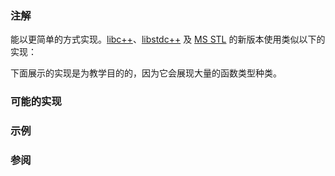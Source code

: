 {{cpp/types/traits/is|1=is_function
|description=
检查 {{tt|T}} 是否为函数类型。如 {{c|std::function}}、lambda、重载了 {{tt|operator()}} 的类和函数指针类型不是函数类型。如果 {{tt|T}} 为函数类型，那么提供的成员常量 {{tt|value}} 等于 {{c|true}}。否则，{{tt|value}} 等于 {{c|false}}。
|inherit_desc={{tt|T}} 为函数类型
}}

===注解===
{{tt|std::is_function}} 能以更简单的方式实现。[https://github.com/llvm-mirror/libcxx/blob/master/include/type_traits#L889 libc++]、[https://github.com/gcc-mirror/gcc/blob/master/libstdc%2B%2B-v3/include/std/type_traits#L489 libstdc++] 及 [https://github.com/microsoft/STL/pull/460 MS STL] 的新版本使用类似以下的实现：
{{source|
template&lt;class T&gt;
struct is_function : std::integral_constant&lt;
    bool,
    !std::is_const&lt;const T&gt;::value &amp;&amp; !std::is_reference&lt;T&gt;::value
&gt; {};
}}

下面展示的实现是为教学目的的，因为它会展现大量的函数类型种类。

===可能的实现===
{{eq fun
|1=
// 主模板
template&lt;class&gt;
struct is_function : std::false_type {};

// 对常规函数的特化
template&lt;class Ret, class... Args&gt;
struct is_function&lt;Ret(Args...)&gt; : std::true_type {};

// 对变参数函数，如 std::printf 的特化
template&lt;class Ret, class... Args&gt;
struct is_function&lt;Ret(Args......)&gt; : std::true_type {};

// 对拥有 cv 限定符的函数类型的特化
template&lt;class Ret, class... Args&gt;
struct is_function&lt;Ret(Args...) const&gt; : std::true_type {};
template&lt;class Ret, class... Args&gt;
struct is_function&lt;Ret(Args...) volatile&gt; : std::true_type {};
template&lt;class Ret, class... Args&gt;
struct is_function&lt;Ret(Args...) const volatile&gt; : std::true_type {};
template&lt;class Ret, class... Args&gt;
struct is_function&lt;Ret(Args......) const&gt; : std::true_type {};
template&lt;class Ret, class... Args&gt;
struct is_function&lt;Ret(Args......) volatile&gt; : std::true_type {};
template&lt;class Ret, class... Args&gt;
struct is_function&lt;Ret(Args......) const volatile&gt; : std::true_type {};

// 对拥有引用限定符的函数类型的特化
template&lt;class Ret, class... Args&gt;
struct is_function&lt;Ret(Args...) &amp;&gt; : std::true_type {};
template&lt;class Ret, class... Args&gt;
struct is_function&lt;Ret(Args...) const &amp;&gt; : std::true_type {};
template&lt;class Ret, class... Args&gt;
struct is_function&lt;Ret(Args...) volatile &amp;&gt; : std::true_type {};
template&lt;class Ret, class... Args&gt;
struct is_function&lt;Ret(Args...) const volatile &amp;&gt; : std::true_type {};
template&lt;class Ret, class... Args&gt;
struct is_function&lt;Ret(Args......) &amp;&gt; : std::true_type {};
template&lt;class Ret, class... Args&gt;
struct is_function&lt;Ret(Args......) const &amp;&gt; : std::true_type {};
template&lt;class Ret, class... Args&gt;
struct is_function&lt;Ret(Args......) volatile &amp;&gt; : std::true_type {};
template&lt;class Ret, class... Args&gt;
struct is_function&lt;Ret(Args......) const volatile &amp;&gt; : std::true_type {};
template&lt;class Ret, class... Args&gt;
struct is_function&lt;Ret(Args...) &amp;&amp;&gt; : std::true_type {};
template&lt;class Ret, class... Args&gt;
struct is_function&lt;Ret(Args...) const &amp;&amp;&gt; : std::true_type {};
template&lt;class Ret, class... Args&gt;
struct is_function&lt;Ret(Args...) volatile &amp;&amp;&gt; : std::true_type {};
template&lt;class Ret, class... Args&gt;
struct is_function&lt;Ret(Args...) const volatile &amp;&amp;&gt; : std::true_type {};
template&lt;class Ret, class... Args&gt;
struct is_function&lt;Ret(Args......) &amp;&amp;&gt; : std::true_type {};
template&lt;class Ret, class... Args&gt;
struct is_function&lt;Ret(Args......) const &amp;&amp;&gt; : std::true_type {};
template&lt;class Ret, class... Args&gt;
struct is_function&lt;Ret(Args......) volatile &amp;&amp;&gt; : std::true_type {};
template&lt;class Ret, class... Args&gt;
struct is_function&lt;Ret(Args......) const volatile &amp;&amp;&gt; : std::true_type {};

// 对所有以上的 noexcept 版本的特化（C++17 及之后）
template&lt;class Ret, class... Args&gt;
struct is_function&lt;Ret(Args...) noexcept&gt; : std::true_type {};
template&lt;class Ret, class... Args&gt;
struct is_function&lt;Ret(Args......) noexcept&gt; : std::true_type {};
template&lt;class Ret, class... Args&gt;
struct is_function&lt;Ret(Args...) const noexcept&gt; : std::true_type {};
template&lt;class Ret, class... Args&gt;
struct is_function&lt;Ret(Args...) volatile noexcept&gt; : std::true_type {};
template&lt;class Ret, class... Args&gt;
struct is_function&lt;Ret(Args...) const volatile noexcept&gt; : std::true_type {};
template&lt;class Ret, class... Args&gt;
struct is_function&lt;Ret(Args......) const noexcept&gt; : std::true_type {};
template&lt;class Ret, class... Args&gt;
struct is_function&lt;Ret(Args......) volatile noexcept&gt; : std::true_type {};
template&lt;class Ret, class... Args&gt;
struct is_function&lt;Ret(Args......) const volatile noexcept&gt; : std::true_type {};
template&lt;class Ret, class... Args&gt;
struct is_function&lt;Ret(Args...) &amp; noexcept&gt; : std::true_type {};
template&lt;class Ret, class... Args&gt;
struct is_function&lt;Ret(Args...) const &amp; noexcept&gt; : std::true_type {};
template&lt;class Ret, class... Args&gt;
struct is_function&lt;Ret(Args...) volatile &amp; noexcept&gt; : std::true_type {};
template&lt;class Ret, class... Args&gt;
struct is_function&lt;Ret(Args...) const volatile &amp; noexcept&gt; : std::true_type {};
template&lt;class Ret, class... Args&gt;
struct is_function&lt;Ret(Args......) &amp; noexcept&gt; : std::true_type {};
template&lt;class Ret, class... Args&gt;
struct is_function&lt;Ret(Args......) const &amp; noexcept&gt; : std::true_type {};
template&lt;class Ret, class... Args&gt;
struct is_function&lt;Ret(Args......) volatile &amp; noexcept&gt; : std::true_type {};
template&lt;class Ret, class... Args&gt;
struct is_function&lt;Ret(Args......) const volatile &amp; noexcept&gt; : std::true_type {};
template&lt;class Ret, class... Args&gt;
struct is_function&lt;Ret(Args...) &amp;&amp; noexcept&gt; : std::true_type {};
template&lt;class Ret, class... Args&gt;
struct is_function&lt;Ret(Args...) const &amp;&amp; noexcept&gt; : std::true_type {};
template&lt;class Ret, class... Args&gt;
struct is_function&lt;Ret(Args...) volatile &amp;&amp; noexcept&gt; : std::true_type {};
template&lt;class Ret, class... Args&gt;
struct is_function&lt;Ret(Args...) const volatile &amp;&amp; noexcept&gt; : std::true_type {};
template&lt;class Ret, class... Args&gt;
struct is_function&lt;Ret(Args......) &amp;&amp; noexcept&gt; : std::true_type {};
template&lt;class Ret, class... Args&gt;
struct is_function&lt;Ret(Args......) const &amp;&amp; noexcept&gt; : std::true_type {};
template&lt;class Ret, class... Args&gt;
struct is_function&lt;Ret(Args......) volatile &amp;&amp; noexcept&gt; : std::true_type {};
template&lt;class Ret, class... Args&gt;
struct is_function&lt;Ret(Args......) const volatile &amp;&amp; noexcept&gt; : std::true_type {};
}}

===示例===
{{example
|code=
#include &lt;functional&gt;
#include &lt;type_traits&gt;

int f();
static_assert(std::is_function_v&lt;decltype(f)&gt;);

static_assert(std::is_function_v&lt;int(int)&gt;);
static_assert(!std::is_function_v&lt;int&gt;);
static_assert(!std::is_function_v&lt;decltype([]{})&gt;);
static_assert(!std::is_function_v&lt;std::function&lt;void()&gt;&gt;);

struct O { void operator()() {} };
static_assert(std::is_function_v&lt;O()&gt;);

struct A
{
    static int foo();
    int fun() const&amp;;
};
static_assert(!std::is_function_v&lt;A&gt;);
static_assert(std::is_function_v&lt;decltype(A::foo)&gt;);
static_assert(!std::is_function_v&lt;decltype(&amp;A::fun)&gt;);

template&lt;typename&gt;
struct PM_traits {};
template&lt;class T, class U&gt;
struct PM_traits&lt;U T::*&gt; { using member_type = U; };

int main() 
{
    using T = PM_traits&lt;decltype(&amp;A::fun)&gt;::member_type; // T 为 int() const&amp;
    static_assert(std::is_function_v&lt;T&gt;);
}
}}

===参阅===
{{dsc begin}}
{{dsc inc|cpp/types/dsc is_invocable}}
{{dsc inc|cpp/types/dsc is_object}}
{{dsc inc|cpp/types/dsc is_class}}
{{dsc end}}

{{langlinks|de|en|es|fr|it|ja|pt|ru}}